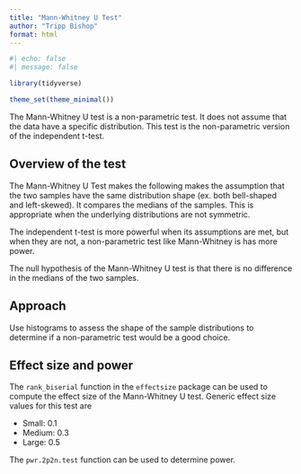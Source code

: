 ---
title: "Mann-Whitney U Test"
author: "Tripp Bishop"
format: html
---

```{r setup}
#| echo: false
#| message: false

library(tidyverse)

theme_set(theme_minimal())
```

The Mann-Whitney U test is a non-parametric test. It does not assume that the data have a specific distribution. This test is the non-parametric version of the independent t-test.

## Overview of the test
The Mann-Whitney U Test makes the following makes the assumption that the two samples have the same distribution shape (ex. both bell-shaped and left-skewed). It compares the medians of the samples. This is appropriate when the underlying distributions are not symmetric.

The independent t-test is more powerful when its assumptions are met, but when they are not, a non-parametric test like Mann-Whitney is has more power.

The null hypothesis of the Mann-Whitney U test is that there is no difference in the  medians of the two samples.

## Approach
Use histograms to assess the shape of the sample distributions to determine if a non-parametric test would be a good choice.

## Effect size and power
The `rank_biserial` function in the `effectsize` package can be used to compute the effect size of the Mann-Whitney U test. Generic effect size values for this test are

* Small: 0.1
* Medium: 0.3
* Large: 0.5

The `pwr.2p2n.test` function can be used to determine power.